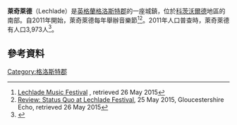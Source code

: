 {{infobox UK place
|official_name= Lechlade
|static_image= High Street, Lechlade (geograph 6225703).jpg
|static_image_caption= 萊奇萊德[[高街|高街]]
|latitude= 51.699
|longitude= -1.692
|label_position= top
|os_grid_reference= SU2199
|population= 2850
|population_ref= ([[2011年英國人口普查|2011年普查]])<ref>{{cite web|url=https://neighbourhood.statistics.gov.uk/dissemination/LeadKeyFigures.do?a=7&b=11125516&c=GL7+3BU&d=16&e=62&g=6427064&i=1001x1003x1032x1004&m=0&r=0&s=1427207096377&enc=1|title=Parish population 2011.Retrieved 24 March 2015|accessdate=2016-03-11|archive-date=2016-03-04|archive-url=https://web.archive.org/web/20160304111141/https://neighbourhood.statistics.gov.uk/dissemination/LeadKeyFigures.do?a=7&b=11125516&c=GL7+3BU&d=16&e=62&g=6427064&i=1001x1003x1032x1004&m=0&r=0&s=1427207096377&enc=1|dead-url=no}}</ref>
|shire_district= [[科茨沃爾德區|科茨沃爾德區]]
|shire_county= [[格洛斯特郡|格洛斯特郡]]
|region= 西南英格蘭
|country= 英格蘭
|post_town= Lechlade
|postcode_district= GL7
|postcode_area= GL
|dial_code= 01367
|constituency_westminster= [[科茨沃爾德_(英國國會選區)|科茨沃爾德]]
|website= [http://www.lechladeonthames.co.uk/ Lechlade-on-Thames official website]
}}
'''萊奇萊德'''（Lechlade）是[[英格蘭|英格蘭]][[格洛斯特郡|格洛斯特郡]]的一座城鎮，位於[[科茨沃爾德|科茨沃爾德]]地區的南部。自2011年開始，萊奇萊德每年舉辦音樂節<ref>[http://www.lechladefestival.co.uk Lechlade Music Festival] {{Wayback|url=http://www.lechladefestival.co.uk/ |date=20200221191817 }}, retrieved 26 May 2015</ref><ref>[http://www.gloucestershireecho.co.uk/Review-Status-Quo-Lechlade-Festival/story-26567899-detail/story.html Review: Status Quo at Lechlade Festival]{{dead link|date=十月 2017 |bot=InternetArchiveBot }}, 25 May 2015, Gloucestershire Echo, retrieved 26 May 2015</ref>。2011年人口普查時，萊奇萊德有人口3,973人<ref>{{cite web|url=http://www.ukcensusdata.com/kempsford-lechlade-e05004326#sthash.JPh6t7gM.dpbs|title=Kempsford-Lechlade ward 2011.Retrieved 24 March 2015|access-date=2016-03-11|archive-url=https://web.archive.org/web/20160306110951/http://www.ukcensusdata.com/kempsford-lechlade-e05004326#sthash.JPh6t7gM.dpbs|archive-date=2016-03-06|dead-url=yes}}</ref>。
==參考資料==
{{reflist}}
{{Commonscat|Lechlade|萊奇萊德}}
[[Category:格洛斯特郡|Category:格洛斯特郡]]